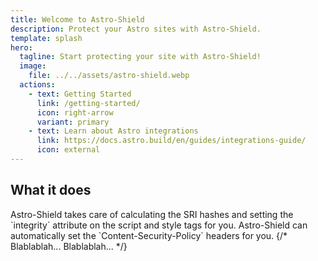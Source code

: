 ```yaml
---
title: Welcome to Astro-Shield
description: Protect your Astro sites with Astro-Shield.
template: splash
hero:
  tagline: Start protecting your site with Astro-Shield!
  image:
    file: ../../assets/astro-shield.webp
  actions:
    - text: Getting Started
      link: /getting-started/
      icon: right-arrow
      variant: primary
    - text: Learn about Astro integrations
      link: https://docs.astro.build/en/guides/integrations-guide/
      icon: external
---
```



## What it does

<CardGrid stagger>
	<Card title="Implement Subresource Integrity" icon="pencil">
		Astro-Shield takes care of calculating the SRI hashes and setting the
		`integrity` attribute on the script and style tags for you.
	</Card>
	<Card title="Set Content-Security-Policy headers" icon="seti:lock">
		Astro-Shield can automatically set the `Content-Security-Policy` headers
		for you.
	</Card>
	{/* <Card title="Block injected scripts" icon="close">
		Blablablah...
	</Card>
	<Card title="Prevent Prototype Pollution" icon="seti:gulp">
		Blablablah...
	</Card> */}
</CardGrid>
